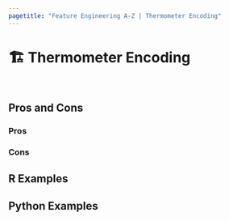 ```yaml
---
pagetitle: "Feature Engineering A-Z | Thermometer Encoding"
---
```


# 🏗️ Thermometer Encoding {#sec-categorical-thermometer}

::: {style="visibility: hidden; height: 0px;"}
## Thermometer Encoding
:::

## Pros and Cons

### Pros

### Cons

## R Examples

## Python Examples
